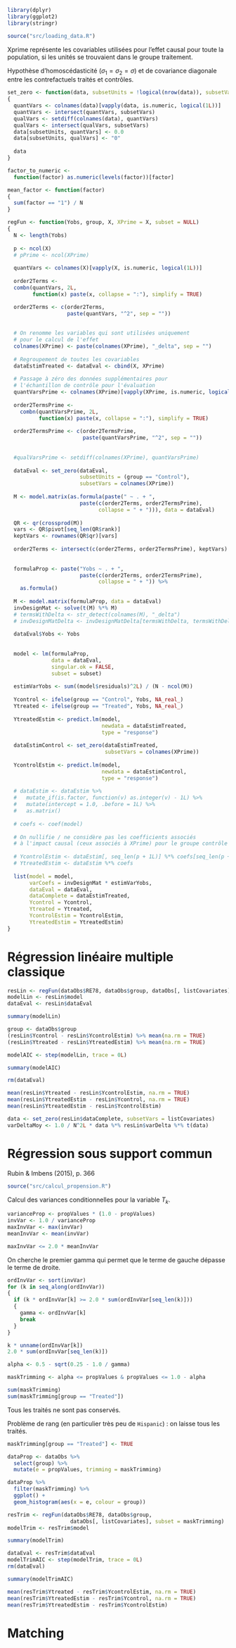```r
library(dplyr)
library(ggplot2)
library(stringr)
```

```r
source("src/loading_data.R")
```

Xprime représente les covariables utilisées pour l'effet causal pour toute la population, si les unités se trouvaient dans le groupe traitement.

Hypothèse d'homoscédasticité ($\sigma_1=\sigma_2=\sigma$) et de covariance diagonale entre les contrefactuels traités et contrôles.

```r
set_zero <- function(data, subsetUnits = !logical(nrow(data)), subsetVars = colnames(data))
{
  quantVars <- colnames(data)[vapply(data, is.numeric, logical(1L))]
  quantVars <- intersect(quantVars, subsetVars)
  qualVars <- setdiff(colnames(data), quantVars)
  qualVars <- intersect(qualVars, subsetVars)
  data[subsetUnits, quantVars] <- 0.0
  data[subsetUnits, qualVars] <- "0"
  
  data
}
```

```r
factor_to_numeric <- 
  function(factor) as.numeric(levels(factor))[factor]
```

```r
mean_factor <- function(factor)
{
  sum(factor == "1") / N
}
```


```r
regFun <- function(Yobs, group, X, XPrime = X, subset = NULL)
{
  N <- length(Yobs)
  
  p <- ncol(X)
  # pPrime <- ncol(XPrime)
  
  quantVars <- colnames(X)[vapply(X, is.numeric, logical(1L))]
  
  order2Terms <- 
  combn(quantVars, 2L, 
        function(x) paste(x, collapse = ":"), simplify = TRUE)

  order2Terms <- c(order2Terms, 
                   paste(quantVars, "^2", sep = ""))
  
  
  # On renomme les variables qui sont utilisées uniquement
  # pour le calcul de l'effet
  colnames(XPrime) <- paste(colnames(XPrime), "_delta", sep = "")
  
  # Regroupement de toutes les covariables
  dataEstimTreated <- dataEval <- cbind(X, XPrime)
  
  # Passage à zéro des données supplémentaires pour
  # l'échantillon de contrôle pour l'évaluation
  quantVarsPrime <- colnames(XPrime)[vapply(XPrime, is.numeric, logical(1L))]
  
  order2TermsPrime <- 
    combn(quantVarsPrime, 2L, 
          function(x) paste(x, collapse = ":"), simplify = TRUE)
  
  order2TermsPrime <- c(order2TermsPrime, 
                        paste(quantVarsPrime, "^2", sep = ""))
  
  
  #qualVarsPrime <- setdiff(colnames(XPrime), quantVarsPrime)
  
  dataEval <- set_zero(dataEval,
                       subsetUnits = (group == "Control"), 
                       subsetVars = colnames(XPrime))
  
  M <- model.matrix(as.formula(paste(" ~ . + ", 
                       paste(c(order2Terms, order2TermsPrime),
                             collapse = " + "))), data = dataEval)
  
  QR <- qr(crossprod(M))
  vars <- QR$pivot[seq_len(QR$rank)]
  keptVars <- rownames(QR$qr)[vars]
  
  order2Terms <- intersect(c(order2Terms, order2TermsPrime), keptVars)
  
  
  formulaProp <- paste("Yobs ~ . + ", 
                       paste(c(order2Terms, order2TermsPrime),
                             collapse = " + ")) %>% 
    as.formula()
  
  M <- model.matrix(formulaProp, data = dataEval)
  invDesignMat <- solve(t(M) %*% M)
  # termsWithDelta <- str_detect(colnames(M), "_delta")
  # invDesignMatDelta <- invDesignMatDelta[termsWithDelta, termsWithDelta]
  
  dataEval$Yobs <- Yobs
  
  
  model <- lm(formulaProp,
              data = dataEval, 
              singular.ok = FALSE,
              subset = subset)
  
  estimVarYobs <- sum((model$residuals)^2L) / (N - ncol(M))
  
  Ycontrol <- ifelse(group == "Control", Yobs, NA_real_)
  Ytreated <- ifelse(group == "Treated", Yobs, NA_real_)
  
  YtreatedEstim <- predict.lm(model, 
                              newdata = dataEstimTreated, 
                              type = "response")
  
  dataEstimControl <- set_zero(dataEstimTreated, 
                               subsetVars = colnames(XPrime))
  
  YcontrolEstim <- predict.lm(model,
                              newdata = dataEstimControl,
                              type = "response")
  
  # dataEstim <- dataEstim %>% 
  #   mutate_if(is.factor, function(v) as.integer(v) - 1L) %>% 
  #   mutate(intercept = 1.0, .before = 1L) %>% 
  #   as.matrix()
  
  # coefs <- coef(model)
  
  # On nullifie / ne considère pas les coefficients associés 
  # à l'impact causal (ceux associés à XPrime) pour le groupe contrôle
  
  # YcontrolEstim <- dataEstim[, seq_len(p + 1L)] %*% coefs[seq_len(p + 1L)]
  # YtreatedEstim <- dataEstim %*% coefs
  
  list(model = model,
       varCoefs = invDesignMat * estimVarYobs,
       dataEval = dataEval,
       dataComplete = dataEstimTreated,
       Ycontrol = Ycontrol, 
       Ytreated = Ytreated, 
       YcontrolEstim = YcontrolEstim, 
       YtreatedEstim = YtreatedEstim)
}
```

# Régression linéaire multiple classique

```r
resLin <- regFun(dataObs$RE78, dataObs$group, dataObs[, listCovariates])
modelLin <- resLin$model
dataEval <- resLin$dataEval
```

```r
summary(modelLin)
```

```r
group <- dataObs$group
(resLin$Ycontrol - resLin$YcontrolEstim) %>% mean(na.rm = TRUE)
(resLin$Ytreated - resLin$YtreatedEstim) %>% mean(na.rm = TRUE)
```

```r
modelAIC <- step(modelLin, trace = 0L)
```

```r
summary(modelAIC)
```


```r
rm(dataEval)
```

```r
mean(resLin$Ytreated - resLin$YcontrolEstim, na.rm = TRUE)
mean(resLin$YtreatedEstim - resLin$Ycontrol, na.rm = TRUE)
mean(resLin$YtreatedEstim - resLin$YcontrolEstim)
```

```r
data <- set_zero(resLin$dataComplete, subsetVars = listCovariates)
varDeltaMoy <- 1.0 / N^2L * data %*% resLin$varDelta %*% t(data)
```



# Régression sous support commun

Rubin & Imbens (2015), p. 366

```r
source("src/calcul_propension.R")
```

Calcul des variances conditionnelles pour la variable $T_k$.

```r
varianceProp <- propValues * (1.0 - propValues)
invVar <- 1.0 / varianceProp
maxInvVar <- max(invVar)
meanInvVar <- mean(invVar)

maxInvVar <= 2.0 * meanInvVar
```

On cherche le premier gamma qui permet que le terme de gauche dépasse le terme de droite.

```r
ordInvVar <- sort(invVar)
for (k in seq_along(ordInvVar))
{
  if (k * ordInvVar[k] >= 2.0 * sum(ordInvVar[seq_len(k)]))
  {
    gamma <- ordInvVar[k]
    break
  }
}
```

```r
k * unname(ordInvVar[k])
2.0 * sum(ordInvVar[seq_len(k)])
```


```r
alpha <- 0.5 - sqrt(0.25 - 1.0 / gamma)
```

```r
maskTrimming <- alpha <= propValues & propValues <= 1.0 - alpha
```

```r
sum(maskTrimming)
sum(maskTrimming[group == "Treated"])
```

Tous les traités ne sont pas conservés.

Problème de rang (en particulier très peu de `Hispanic`) : on laisse tous les traités.
```r
maskTrimming[group == "Treated"] <- TRUE
```

```r
dataProp <- dataObs %>% 
  select(group) %>% 
  mutate(e = propValues, trimming = maskTrimming)

dataProp %>% 
  filter(maskTrimming) %>% 
  ggplot() + 
  geom_histogram(aes(x = e, colour = group))
```




```r
resTrim <- regFun(dataObs$RE78, dataObs$group, 
                    dataObs[, listCovariates], subset = maskTrimming)
modelTrim <- resTrim$model
```

```r
summary(modelTrim)
```

```r
dataEval <- resTrim$dataEval
modelTrimAIC <- step(modelTrim, trace = 0L)
rm(dataEval)
```

```r
summary(modelTrimAIC)
```


```r
mean(resTrim$Ytreated - resTrim$YcontrolEstim, na.rm = TRUE)
mean(resTrim$YtreatedEstim - resTrim$Ycontrol, na.rm = TRUE)
mean(resTrim$YtreatedEstim - resTrim$YcontrolEstim)
```

# Matching
